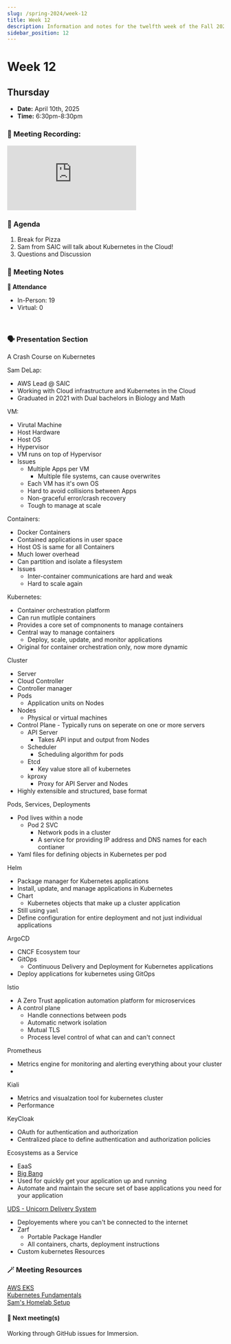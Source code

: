 ```yaml
---
slug: /spring-2024/week-12
title: Week 12
description: Information and notes for the twelfth week of the Fall 2024 semester for the UMass Lowell Cloud Computing Club.
sidebar_position: 12
---
```


# Week 12

## Thursday

- **Date:** April 10th, 2025
- **Time:** 6:30pm-8:30pm

### 🎥 Meeting Recording:
<div class="iframe-container">
    <iframe  
        src="https://www.youtube.com/embed/s_qhMC--0XA?si=nSDovkgZPXYudWPv" 
        title="Spring 2025 Week 12 - Sam DeLap Kubernetes in the Cloud" 
        frameborder="0" 
        allow="accelerometer; autoplay; clipboard-write; encrypted-media; gyroscope; picture-in-picture; web-share" 
        referrerpolicy="strict-origin-when-cross-origin" 
        allowfullscreen
        class="responsive-iframe"
        style={{
            borderRadius: '16px'
        }}
    >
    </iframe>
</div>


### 🚩 Agenda
1. Break for Pizza
2. Sam from SAIC will talk about Kubernetes in the Cloud!
3. Questions and Discussion


### 📓 Meeting Notes

**📄 Attendance**
- In-Person: 19
- Virtual: 0 
<br/>

### 🗣️ Presentation Section

A Crash Course on Kubernetes

Sam DeLap:
- AWS Lead @ SAIC
- Working with Cloud infrastructure and Kubernetes in the Cloud
- Graduated in 2021 with Dual bachelors in Biology and Math

VM:
- Virutal Machine
- Host Hardware
- Host OS
- Hypervisor
- VM runs on top of Hypervisor
- Issues
    - Multiple Apps per VM
        - Multiple file systems, can cause overwrites
    - Each VM has it's own OS
    - Hard to avoid collisions between Apps
    - Non-graceful error/crash recovery
    - Tough to manage at scale

Containers:
- Docker Containers
- Contained applications in user space
- Host OS is same for all Containers
- Much lower overhead
- Can partition and isolate a filesystem
- Issues
    - Inter-container communications are hard and weak
    - Hard to scale again

Kubernetes:
- Container orchestration platform
- Can run mutliple containers
- Provides a core set of compnonents to manage containers
- Central way to manage containers
    - Deploy, scale, update, and monitor applications
- Original for container orchestration only, now more dynamic

Cluster
- Server
- Cloud Controller
- Controller manager
- Pods
    - Application units on Nodes
- Nodes
    - Physical or virtual machines
- Control Plane - Typically runs on seperate on one or more servers
    - API Server
        - Takes API input and output from Nodes
    - Scheduler
        - Scheduling algorithm for pods
    - Etcd
        - Key value store all of kubernetes
    - kproxy
        - Proxy for API Server and Nodes
- Highly extensible and structured, base format

Pods, Services, Deployments
- Pod lives within a node
    - Pod 2 SVC
        - Network pods in a cluster
        - A service for providing IP address and DNS names for each contianer
- Yaml files for defining objects in Kubernetes per pod


Helm
- Package manager for Kubernetes applications
- Install, update, and manage applications in Kubernetes
- Chart
    - Kubernetes objects that make up a cluster application
- Still using `yaml`
- Define configuration for entire deployment and not just individual applications

ArgoCD
- CNCF Ecosystem tour
- GitOps
    - Continuous Delivery and Deployment for Kubernetes applications
- Deploy applications for kubernetes using GitOps

Istio
- A Zero Trust application automation platform for microservices
- A control plane
    - Handle connections between pods
    - Automatic network isolation
    - Mutual TLS
    - Process level control of what can and can't connect

Prometheus
- Metrics engine for monitoring and alerting everything about your cluster
- 

Kiali
- Metrics and visualzation tool for kubernetes cluster
- Performance

KeyCloak
- OAuth for authentication and authorization
- Centralized place to define authentication and authorization policies

Ecosystems as a Service
- EaaS
- [Big Bang](https://docs-bigbang.dso.mil/latest/)
- Used for quickly get your application up and running
- Automate and maintain the secure set of base applications you need for your application

[UDS - Unicorn Delivery System](https://uds.defenseunicorns.com/structure/packages/)
- Deployements where you can't be connected to the internet
- Zarf
    - Portable Package Handler
    - All containers, charts, deployment instructions
- Custom kubernetes Resources

### 🪄 Meeting Resources
[AWS EKS](https://docs.aws.amazon.com/eks/latest/userguide/what-is-eks.html)<br/>
[Kubernetes Fundamentals](https://kubernetes.io/docs/tutorials/kubernetes-basics/)<br/>
[Sam's Homelab Setup](https://github.com/sam-delap/k8s-homelab)

#### 🚀 Next meeting(s)

Working through GitHub issues for Immersion.